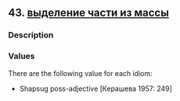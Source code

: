 ## 43. <a href =  'https://agricolamz.github.io/The_Circassian_Isoglosses_Database/43.html'>выделение части из массы</a>
### Description



### Values
There are the following value for each idiom:

* Shapsug  poss-adjective [Керашева 1957: 249] 

